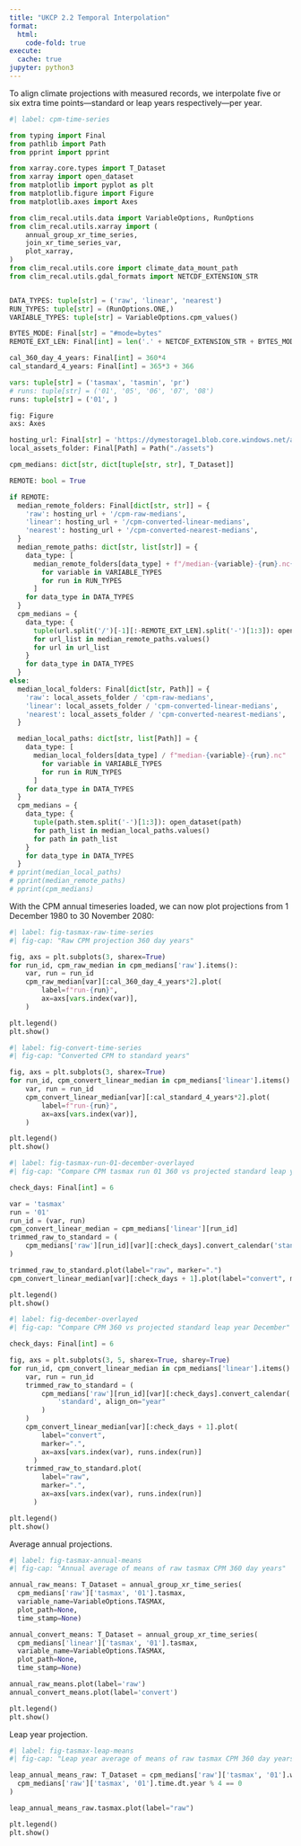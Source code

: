```yaml
---
title: "UKCP 2.2 Temporal Interpolation"
format:
  html:
    code-fold: true
execute:
  cache: true
jupyter: python3
---
```


To align climate projections with measured records, we interpolate five or six extra time points---standard or leap years respectively---per year.

```python
#| label: cpm-time-series

from typing import Final
from pathlib import Path
from pprint import pprint

from xarray.core.types import T_Dataset
from xarray import open_dataset
from matplotlib import pyplot as plt
from matplotlib.figure import Figure
from matplotlib.axes import Axes

from clim_recal.utils.data import VariableOptions, RunOptions
from clim_recal.utils.xarray import (
    annual_group_xr_time_series,
    join_xr_time_series_var,
    plot_xarray,
)
from clim_recal.utils.core import climate_data_mount_path
from clim_recal.utils.gdal_formats import NETCDF_EXTENSION_STR


DATA_TYPES: tuple[str] = ('raw', 'linear', 'nearest')
RUN_TYPES: tuple[str] = (RunOptions.ONE,)
VARIABLE_TYPES: tuple[str] = VariableOptions.cpm_values()

BYTES_MODE: Final[str] = "#mode=bytes"
REMOTE_EXT_LEN: Final[int] = len('.' + NETCDF_EXTENSION_STR + BYTES_MODE)

cal_360_day_4_years: Final[int] = 360*4
cal_standard_4_years: Final[int] = 365*3 + 366

vars: tuple[str] = ('tasmax', 'tasmin', 'pr')
# runs: tuple[str] = ('01', '05', '06', '07', '08')
runs: tuple[str] = ('01', )

fig: Figure
axs: Axes

hosting_url: Final[str] = 'https://dymestorage1.blob.core.windows.net/analysis/cpm-median-time-series'
local_assets_folder: Final[Path] = Path("./assets")

cpm_medians: dict[str, dict[tuple[str, str], T_Dataset]]

REMOTE: bool = True

if REMOTE:
  median_remote_folders: Final[dict[str, str]] = {
    'raw': hosting_url + '/cpm-raw-medians',
    'linear': hosting_url + '/cpm-converted-linear-medians',
    'nearest': hosting_url + '/cpm-converted-nearest-medians',
  }
  median_remote_paths: dict[str, list[str]] = {
    data_type: [
      median_remote_folders[data_type] + f"/median-{variable}-{run}.nc{BYTES_MODE}"
        for variable in VARIABLE_TYPES
        for run in RUN_TYPES
      ]
    for data_type in DATA_TYPES
  }
  cpm_medians = {
    data_type: {
      tuple(url.split('/')[-1][:-REMOTE_EXT_LEN].split('-')[1:3]): open_dataset(url)
      for url_list in median_remote_paths.values()
      for url in url_list
    }
    for data_type in DATA_TYPES
  }
else:
  median_local_folders: Final[dict[str, Path]] = {
    'raw': local_assets_folder / 'cpm-raw-medians',
    'linear': local_assets_folder / 'cpm-converted-linear-medians',
    'nearest': local_assets_folder / 'cpm-converted-nearest-medians',
  }

  median_local_paths: dict[str, list[Path]] = {
    data_type: [
      median_local_folders[data_type] / f"median-{variable}-{run}.nc"
        for variable in VARIABLE_TYPES
        for run in RUN_TYPES
      ]
    for data_type in DATA_TYPES
  }
  cpm_medians = {
    data_type: {
      tuple(path.stem.split('-')[1:3]): open_dataset(path)
      for path_list in median_local_paths.values()
      for path in path_list
    }
    for data_type in DATA_TYPES
  }
# pprint(median_local_paths)
# pprint(median_remote_paths)
# pprint(cpm_medians)
```

With the CPM annual timeseries loaded, we can now plot projections from 1 December 1980 to 30 November 2080:

```python
#| label: fig-tasmax-raw-time-series
#| fig-cap: "Raw CPM projection 360 day years"

fig, axs = plt.subplots(3, sharex=True)
for run_id, cpm_raw_median in cpm_medians['raw'].items():
    var, run = run_id
    cpm_raw_median[var][:cal_360_day_4_years*2].plot(
        label=f"run-{run}",
        ax=axs[vars.index(var)],
    )

plt.legend()
plt.show()
```

```python
#| label: fig-convert-time-series
#| fig-cap: "Converted CPM to standard years"

fig, axs = plt.subplots(3, sharex=True)
for run_id, cpm_convert_linear_median in cpm_medians['linear'].items():
    var, run = run_id
    cpm_convert_linear_median[var][:cal_standard_4_years*2].plot(
        label=f"run-{run}",
        ax=axs[vars.index(var)],
    )

plt.legend()
plt.show()
```

```python
#| label: fig-tasmax-run-01-december-overlayed
#| fig-cap: "Compare CPM tasmax run 01 360 vs projected standard leap year December"

check_days: Final[int] = 6

var = 'tasmax'
run = '01'
run_id = (var, run)
cpm_convert_linear_median = cpm_medians['linear'][run_id]
trimmed_raw_to_standard = (
    cpm_medians['raw'][run_id][var][:check_days].convert_calendar('standard', align_on="year")
)

trimmed_raw_to_standard.plot(label="raw", marker=".")
cpm_convert_linear_median[var][:check_days + 1].plot(label="convert", marker=".")

plt.legend()
plt.show()
```

```python
#| label: fig-december-overlayed
#| fig-cap: "Compare CPM 360 vs projected standard leap year December"

check_days: Final[int] = 6

fig, axs = plt.subplots(3, 5, sharex=True, sharey=True)
for run_id, cpm_convert_linear_median in cpm_medians['linear'].items():
    var, run = run_id
    trimmed_raw_to_standard = (
        cpm_medians['raw'][run_id][var][:check_days].convert_calendar(
            'standard', align_on="year"
        )
    )
    cpm_convert_linear_median[var][:check_days + 1].plot(
        label="convert",
        marker=".",
        ax=axs[vars.index(var), runs.index(run)]
      )
    trimmed_raw_to_standard.plot(
        label="raw",
        marker=".",
        ax=axs[vars.index(var), runs.index(run)]
      )

plt.legend()
plt.show()
```

Average annual projections.

```python
#| label: fig-tasmax-annual-means
#| fig-cap: "Annual average of means of raw tasmax CPM 360 day years"

annual_raw_means: T_Dataset = annual_group_xr_time_series(
  cpm_medians['raw']['tasmax', '01'].tasmax,
  variable_name=VariableOptions.TASMAX,
  plot_path=None,
  time_stamp=None)

annual_convert_means: T_Dataset = annual_group_xr_time_series(
  cpm_medians['linear']['tasmax', '01'].tasmax,
  variable_name=VariableOptions.TASMAX,
  plot_path=None,
  time_stamp=None)

annual_raw_means.plot(label='raw')
annual_convert_means.plot(label='convert')

plt.legend()
plt.show()
```

Leap year projection.
```python
#| label: fig-tasmax-leap-means
#| fig-cap: "Leap year average of means of raw tasmax CPM 360 day years"

leap_annual_means_raw: T_Dataset = cpm_medians['raw']['tasmax', '01'].where(
  cpm_medians['raw']['tasmax', '01'].time.dt.year % 4 == 0
)

leap_annual_means_raw.tasmax.plot(label="raw")

plt.legend()
plt.show()
```
